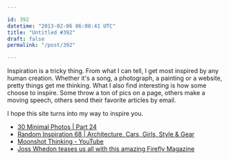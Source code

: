 ```yaml
---

id: 392
datetime: "2013-02-06 06:08:41 UTC"
title: "Untitled #392"
draft: false
permalink: "/post/392"

---
```


Inspiration is a tricky thing. From what I can tell, I get most inspired by any human creation. Whether it's a song, a photograph, a painting or a website, pretty things get me thinking. What I also find interesting is how some choose to inspire. Some throw a ton of pics on a page, others make a moving speech, others send their favorite articles by email.

I hope this site turns into my way to inspire you. 


* [30 Minimal Photos | Part 24](http://theultralinx.com/2013/01/30-minimal-photos-part-24.html)
* [Random Inspiration 68 | Architecture, Cars, Girls, Style & Gear](http://theultralinx.com/2013/02/random-inspiration-68-architecture-cars-girls-style-gear.html)
* [Moonshot Thinking - YouTube](http://www.youtube.com/watch?v=0uaquGZKx_0)
* [Joss Whedon teases us all with this amazing Firefly Magazine](https://io9.gizmodo.com/joss-whedon-teases-us-all-with-this-amazing-firefly-mag-5981630)


